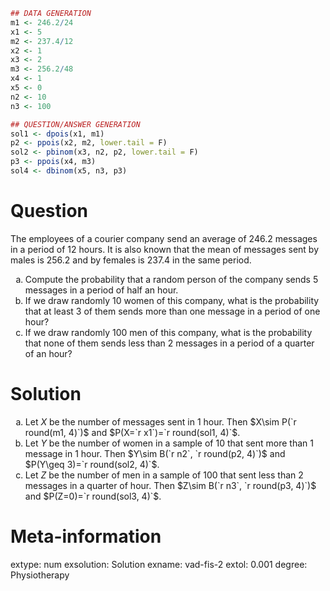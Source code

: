 
```r
## DATA GENERATION
m1 <- 246.2/24
x1 <- 5
m2 <- 237.4/12
x2 <- 1
x3 <- 2
m3 <- 256.2/48
x4 <- 1
x5 <- 0
n2 <- 10
n3 <- 100

## QUESTION/ANSWER GENERATION
sol1 <- dpois(x1, m1)
p2 <- ppois(x2, m2, lower.tail = F)
sol2 <- pbinom(x3, n2, p2, lower.tail = F)
p3 <- ppois(x4, m3)
sol4 <- dbinom(x5, n3, p3)
```

Question
========
The employees of a courier company send an average of $246.2$ messages in a period of 12 hours. It is also known that the mean of messages sent by males is $256.2$ and by females is $237.4$ in the same period.

a. Compute the probability that a random person of the company sends 5 messages in a period of half an hour.
a. If we draw randomly 10 women of this company, what is the probability that at least 3 of them sends more than one message in a period of one hour?
a. If we draw randomly 100 men of this company, what is the probability that none of them sends less than 2 messages in a period of a quarter of an hour?

Solution
========
a. Let $X$ be the number of messages sent in 1 hour. Then $X\sim P(`r round(m1, 4)`)$ and $P(X=`r x1`)=`r round(sol1, 4)`$.
a. Let $Y$ be the number of women in a sample of 10 that sent more than 1 message in 1 hour. Then $Y\sim B(`r n2`, `r round(p2, 4)`)$ and $P(Y\geq 3)=`r round(sol2, 4)`$.
a. Let $Z$ be the number of men in a sample of 100 that sent less than 2 messages in a quarter of hour. Then $Z\sim B(`r n3`, `r round(p3, 4)`)$ and $P(Z=0)=`r round(sol3, 4)`$.

Meta-information 
================
extype: num
exsolution: Solution
exname: vad-fis-2
extol: 0.001
degree: Physiotherapy
 
